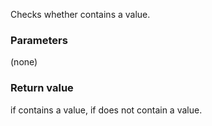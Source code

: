 {{cpp/experimental/optional/title|operator bool}}
{{cpp/experimental/optional/navbar}}
{{dcl begin}}
{{dcl | since=libfund_ts | 1=
constexpr explicit operator bool() const noexcept;
}}
{{dcl end}}

Checks whether {{c|*this}} contains a value.

===Parameters===
(none)

===Return value===
{{c|true}} if {{c|*this}} contains a value, {{c|false}} if {{c|*this}} does not contain a value.